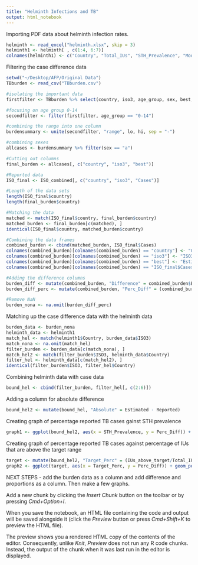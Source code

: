 ```yaml
---
title: "Helminth Infections and TB"
output: html_notebook
---
```


Importing PDF data about helminth infection rates. 

```r
helminth <- read_excel("helminth.xlsx", skip = 3)
helminth1 <- helminth[ , c(1:4, 6:7)]
colnames(helminth1) <- c("Country", "Total_IUs", "STH_Prevalence", "Mod_Sev_Prev", "High_Prev_Proportion", "IUs_above_target")
```

Filtering the case difference data 

```r
setwd("~/Desktop/AFP/Original Data")
TBburden <- read_csv("TBburden.csv")

#isolating the important data
firstfilter <- TBburden %>% select(country, iso3, age_group, sex, best, lo, hi)

#focusing on age group 0-14
secondfilter <- filter(firstfilter, age_group == "0-14") 

#combining the range into one column
burdensummary <- unite(secondfilter, "range", lo, hi, sep = "-") 

#combining sexes
allcases <- burdensummary %>% filter(sex == "a") 

#Cutting out columns 
final_burden <- allcases[, c("country", "iso3", "best")]

#Reported data 
ISO_final <- ISO_combined[, c("country", "iso3", "Cases")]

#Length of the data sets 
length(ISO_final$country)
length(final_burden$country)

#Matching the data 
matched <- match(ISO_final$country, final_burden$country)
matched_burden <- final_burden[c(matched), ]
identical(ISO_final$country, matched_burden$country)

#Combining the data frames 
combined_burden <- cbind(matched_burden, ISO_final$Cases)
colnames(combined_burden)[colnames(combined_burden) == "country"] <- "Country"
colnames(combined_burden)[colnames(combined_burden) == "iso3"] <- "ISO3"
colnames(combined_burden)[colnames(combined_burden) == "best"] <- "Estimated"
colnames(combined_burden)[colnames(combined_burden) == "ISO_final$Cases"] <- "Reported"

#Adding the difference columns
burden_diff <- mutate(combined_burden, "Difference" = combined_burden$Estimated - combined_burden$Reported)
burden_diff_perc <- mutate(combined_burden, "Perc_Diff" = (combined_burden$Reported/combined_burden$Estimated)*100)

#Remove NaN 
burden_nona <- na.omit(burden_diff_perc)
```

Matching up the case difference data with the helminth data

```r
burden_data <- burden_nona 
helminth_data <- helminth1
match_hel <- match(helminth1$Country, burden_data$ISO3)
match_nona <- na.omit(match_hel)
filter_burden <- burden_data[c(match_nona), ]
match_hel2 <- match(filter_burden$ISO3, helminth_data$Country)
filter_hel <- helminth_data[c(match_hel2), ]
identical(filter_burden$ISO3, filter_hel$Country)
```
Combining helminth data with case data

```r
bound_hel <- cbind(filter_burden, filter_hel[, c(2:6)])
```

Adding a column for absolute difference 

```r
bound_hel2 <- mutate(bound_hel, "Absolute" = Estimated - Reported)
```

Creating graph of percentage reported TB cases gainst STH prevalence

```r
graph1 <- ggplot(bound_hel2, aes(x = STH_Prevalence, y = Perc_Diff)) + geom_point() + geom_smooth()
```

Creating graph of percentage reported TB cases against percentage of IUs that are above the target range 

```r
target <- mutate(bound_hel2, "Target_Perc" = (IUs_above_target/Total_IUs)*100)
graph2 <- ggplot(target, aes(x = Target_Perc, y = Perc_Diff)) + geom_point() + geom_smooth()
```


NEXT STEPS - add the burden data as a column and add difference and proportions as a column. Then make a few graphs. 


Add a new chunk by clicking the *Insert Chunk* button on the toolbar or by pressing *Cmd+Option+I*.

When you save the notebook, an HTML file containing the code and output will be saved alongside it (click the *Preview* button or press *Cmd+Shift+K* to preview the HTML file). 

The preview shows you a rendered HTML copy of the contents of the editor. Consequently, unlike *Knit*, *Preview* does not run any R code chunks. Instead, the output of the chunk when it was last run in the editor is displayed.

